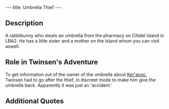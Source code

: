 ---
title: Umbrella Thief
---

{{twinsunica import}}{{mbox|class=move|For convenience, this article may be renamed to '''Umbrella Thief''', leaving a redirect.}}{{Infobox Character
 |image=Umbrella Thief.png
 |race=rabbibunny
 |gender=male
 |size=average
 |age=Young adult
 |magical=no
 |lba1=
 |lba2=yes
 |alignment=neutral
 |occupation=
 |requires=
 |amount=
 |fam1=
 |fam2=
 |planet=
 |island=
 |building=
}}
{{Quote
 |quote=Mr Twinsen! Could you tell me why you're following me?
 |character=Umbrella Thief}}

==Description==

A rabbibunny who steals an umbrella from the pharmacy on Citidel Island in LBA2. He has a little sister and a mother on the Island whom you can visit aswell.

==Role in Twinsen's Adventure==

To get information out of the owner of the umbrella about [[Ker'aooc]], Twinsen had to go after the thief, in discreet mode to make him give the umbrella back. Apparently it was just an 'accident.'

==Additional Quotes==
{{Quote
 |quote=Not again! What do you want from me now Mr Twinsen?
 |character=Umbrella Thief}}
{{Quote
 |quote=But Mr Twinsen I assure you I don't have your tunic. Maybe you should look at home.
 |character=Umbrella Thief}}
{{Quote
 |quote=But that's my umb...Oh!!! Excuse me I thought it was mine. Boohooo, I'm so embarrassed... I keep making mistakes...
 |character=Umbrella Thief}}
{{Quote
 |quote=Help!!!
 |character=Umbrella Thief}}

<!-- remove these category links when they're all automated by categorizers...
[[Category:Rabbibunnies]]
[[Category:Male characters]]
[[Category:Average characters]]
[[Category:Adult characters]]
[[Category:Citadel Island inhabitants]] -->